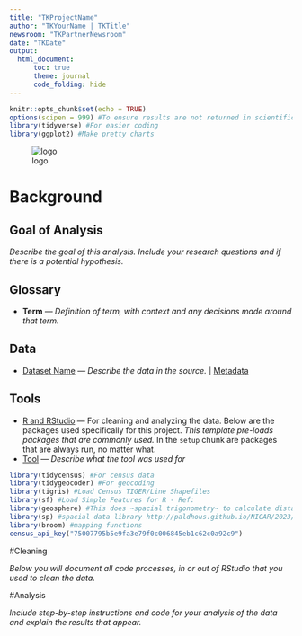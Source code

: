 ```yaml
---
title: "TKProjectName"
author: "TKYourName | TKTitle"
newsroom: "TKPartnerNewsroom"
date: "TKDate"
output: 
  html_document:
      toc: true
      theme: journal
      code_folding: hide
---
```


```r
knitr::opts_chunk$set(echo = TRUE)
options(scipen = 999) #To ensure results are not returned in scientific notation
library(tidyverse) #For easier coding
library(ggplot2) #Make pretty charts

```

![logo](ResolveLogo.jpg)

# Background

## Goal of Analysis

*Describe the goal of this analysis. Include your research questions and if there is a potential hypothesis.*

## Glossary

-   **Term** --- *Definition of term, with context and any decisions made around that term.*

## Data

-   [Dataset Name](URL) --- *Describe the data in the source.* \| [Metadata](URL)

## Tools

-   [R and RStudio](https://www.r-project.org/) --- For cleaning and analyzing the data. Below are the packages used specifically for this project. *This template pre-loads packages that are commonly used.* In the `setup` chunk are packages that are always run, no matter what.
-   [Tool](URL) --- *Describe what the tool was used for*

```r
library(tidycensus) #For census data
library(tidygeocoder) #For geocoding
library(tigris) #Load Census TIGER/Line Shapefiles
library(sf) #Load Simple Features for R - Ref:
library(geosphere) #This does ~spacial trigonometry~ to calculate distance based on lat/lon
library(sp) #spacial data library http://paldhous.github.io/NICAR/2023/r-sf-mapping-geo-analysis.html
library(broom) #mapping functions
census_api_key("75007795b5e9fa3e79f0c006845eb1c62c0a92c9")
```

#Cleaning

*Below you will document all code processes, in or out of RStudio that you used to clean the data.*

#Analysis

*Include step-by-step instructions and code for your analysis of the data and explain the results that appear.*
